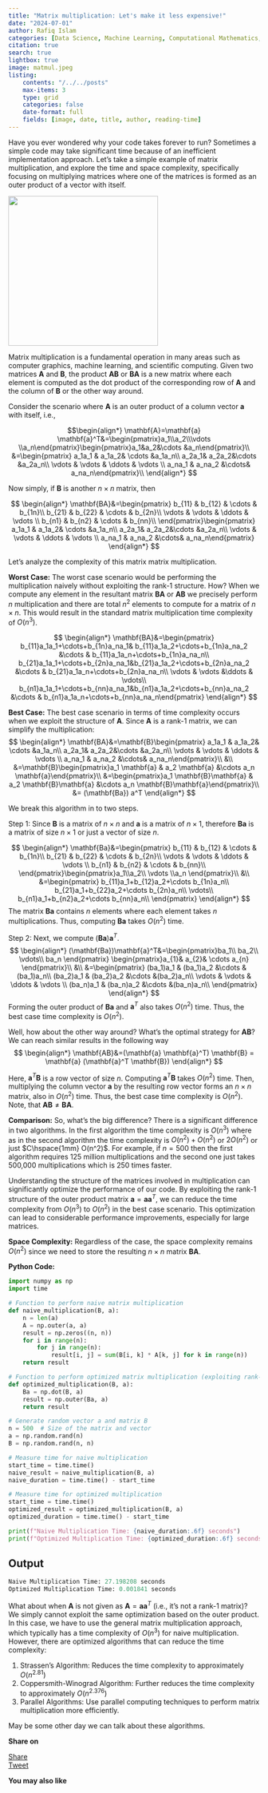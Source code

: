```yaml
---
title: "Matrix multiplication: Let's make it less expensive!"
date: "2024-07-01"
author: Rafiq Islam
categories: [Data Science, Machine Learning, Computational Mathematics, Algorithmic Complexity]
citation: true
search: true
lightbox: true
image: matmul.jpeg
listing: 
    contents: "/../../posts"
    max-items: 3
    type: grid
    categories: false
    date-format: full
    fields: [image, date, title, author, reading-time]
---  
```


<script async src="https://pagead2.googlesyndication.com/pagead/js/adsbygoogle.js?client=ca-pub-6878992848042528"
     crossorigin="anonymous"></script>


Have you ever wondered why your code takes forever to run? Sometimes a simple code may take significant time because of an inefficient implementation approach. Let's take a simple example of matrix multiplication, and explore the time and space complexity, specifically focusing on multiplying matrices where one of the matrices is formed as an outer product of a vector with itself.  

<img src="matmul.jpeg" width=300 height=300>


Matrix multiplication is a fundamental operation in many areas such as computer graphics, machine learning, and scientific computing. Given two matrices $\mathbf{A}$ and $\mathbf{B}$, the product $\mathbf{AB}$ or $\mathbf{BA}$ is a new matrix where each element is computed as the dot product of the corresponding row of $\mathbf{A}$ and the column of $\mathbf{B}$ or the other way around.  

Consider the scenario where  $\mathbf{A}$  is an outer product of a column vector $\mathbf{a}$ with itself, i.e.,

$$\begin{align*}
\mathbf{A}=\mathbf{a} \mathbf{a}^T&=\begin{pmatrix}a_1\\a_2\\\vdots \\a_n\end{pmatrix}\begin{pmatrix}a_1&a_2&\cdots &a_n\end{pmatrix}\\
&=\begin{pmatrix}
a_1a_1 & a_1a_2& \cdots &a_1a_n\\
a_2a_1& a_2a_2&\cdots &a_2a_n\\
\vdots & \vdots & \ddots & \vdots \\
a_na_1 & a_na_2 &\cdots& a_na_n\end{pmatrix}\\
\end{align*}
$$

Now simply, if $\mathbf{B}$  is another $n\times n$ matrix, then  

$$
\begin{align*}
\mathbf{BA}&=\begin{pmatrix}
b_{11} & b_{12} & \cdots & b_{1n}\\
b_{21} & b_{22} & \cdots & b_{2n}\\
\vdots & \vdots & \ddots & \vdots \\
b_{n1} & b_{n2} & \cdots & b_{nn}\\
\end{pmatrix}\begin{pmatrix}
a_1a_1 & a_1a_2& \cdots &a_1a_n\\
a_2a_1& a_2a_2&\cdots &a_2a_n\\
\vdots & \vdots & \ddots & \vdots \\
a_na_1 & a_na_2 &\cdots& a_na_n\end{pmatrix}
\end{align*}
$$  

Let's analyze the complexity of this matrix matrix multiplication.  

**Worst Case:** The worst case scenario would be performing the multiplication naively without exploiting the rank-1 structure. How? When we compute any element in the resultant matrix  $\mathbf{BA}$  or $\mathbf{AB}$ we precisely perform $n$ multiplication and there are total $n^2$ elements to compute for a matrix of $n\times n$. This would result in the standard matrix multiplication time complexity of $O(n^3)$.

$$
\begin{align*}
\mathbf{BA}&=\begin{pmatrix}
b_{11}a_1a_1+\cdots+b_{1n}a_na_1& b_{11}a_1a_2+\cdots+b_{1n}a_na_2 &\cdots &
b_{11}a_1a_n+\cdots+b_{1n}a_na_n\\
b_{21}a_1a_1+\cdots+b_{2n}a_na_1&b_{21}a_1a_2+\cdots+b_{2n}a_na_2 &\cdots &
b_{21}a_1a_n+\cdots+b_{2n}a_na_n\\
\vdots & \vdots &\ddots & \vdots\\ 
b_{n1}a_1a_1+\cdots+b_{nn}a_na_1&b_{n1}a_1a_2+\cdots+b_{nn}a_na_2 &\cdots &
b_{n1}a_1a_n+\cdots+b_{nn}a_na_n\end{pmatrix}
\end{align*}
$$

**Best Case:** The best case scenario in terms of time complexity occurs when we exploit the structure of $\mathbf{A}$. Since $\mathbf{A}$  is a rank-1 matrix, we can simplify the multiplication:
$$
\begin{align*}
\mathbf{BA}&=\mathbf{B}\begin{pmatrix}
a_1a_1 & a_1a_2& \cdots &a_1a_n\\
a_2a_1& a_2a_2&\cdots &a_2a_n\\
\vdots & \vdots & \ddots & \vdots \\
a_na_1 & a_na_2 &\cdots& a_na_n\end{pmatrix}\\
&\\
&=\mathbf{B}\begin{pmatrix}a_1 \mathbf{a} & a_2 \mathbf{a} &\cdots a_n \mathbf{a}\end{pmatrix}\\
&=\begin{pmatrix}a_1 \mathbf{B}\mathbf{a} & a_2 \mathbf{B}\mathbf{a} &\cdots a_n \mathbf{B}\mathbf{a}\end{pmatrix}\\
&= (\mathbf{Ba}) a^T
\end{align*}
$$

We break this algorithm in to two steps.  

Step 1: Since $\mathbf{B}$ is a matrix of $n\times n$ and $\mathbf{a}$ is a matrix of $n\times 1$, therefore  $\mathbf{Ba}$ is a matrix of size $n\times 1$  or just a vector of size $n$. 

$$
\begin{align*}
\mathbf{Ba}&=\begin{pmatrix}
b_{11} & b_{12} & \cdots & b_{1n}\\
b_{21} & b_{22} & \cdots & b_{2n}\\
\vdots & \vdots & \ddots & \vdots \\
b_{n1} & b_{n2} & \cdots & b_{nn}\\
\end{pmatrix}\begin{pmatrix}a_1\\a_2\\ \vdots \\a_n \end{pmatrix}\\
&\\
&=\begin{pmatrix}
    b_{11}a_1+b_{12}a_2+\cdots b_{1n}a_n\\
    b_{21}a_1+b_{22}a_2+\cdots b_{2n}a_n\\
    \vdots\\
    b_{n1}a_1+b_{n2}a_2+\cdots b_{nn}a_n\\
\end{pmatrix}
\end{align*}
$$
The matrix $\mathbf{Ba}$ contains $n$ elements where each element takes $n$ multiplications. Thus, computing $\mathbf{Ba}$ takes $O(n^2)$ time.  

Step 2:</i> Next, we compute $(\mathbf{Ba})\mathbf{a}^T$.  
$$
\begin{align*}
(\mathbf{Ba})\mathbf{a}^T&=\begin{pmatrix}ba_1\\ ba_2\\ \vdots\\ ba_n \end{pmatrix}
\begin{pmatrix}a_{1}& a_{2}& \cdots a_{n} \end{pmatrix}\\
&\\
&=\begin{pmatrix}
(ba_1)a_1 & (ba_1)a_2 &\cdots &(ba_1)a_n\\
(ba_2)a_1 & (ba_2)a_2 &\cdots &(ba_2)a_n\\ 
\vdots & \vdots & \ddots & \vdots \\
(ba_n)a_1 & (ba_n)a_2 &\cdots &(ba_n)a_n\\
\end{pmatrix}
\end{align*}
$$
Forming the outer product of $\mathbf{Ba}$ and $\mathbf{a}^T$ also takes $O(n^2)$ time. Thus, the best case time complexity is $O(n^2)$.  

Well, how about the other way around? What's the optimal strategy for $\mathbf{AB}$? We can reach similar results in the following way
$$
\begin{align*}
\mathbf{AB}&=(\mathbf{a} \mathbf{a}^T) \mathbf{B} = \mathbf{a} (\mathbf{a}^T \mathbf{B})
\end{align*}
$$ 

Here, $\mathbf{a}^T \mathbf{B}$ is a row vector of size $n$. Computing $\mathbf{a}^T \mathbf{B}$ takes $O(n^2)$ time. Then, multiplying the column vector $\mathbf{a}$ by the resulting row vector forms an $n \times n$ matrix, also in $O(n^2)$ time. Thus, the best case time complexity is $O(n^2)$. Note, that $\mathbf{AB}\ne \mathbf{BA}$.

**Comparison:** So, what's the big difference? There is a significant difference in two algorithms. In the first algorithm the time complexity is $O(n^3)$ where as in the second algorithm the time complexity is $O(n^2)+O(n^2)$ or $2O(n^2)$ or just $C\hspace{1mm} O(n^2)$. For example, if $n=500$ then the first algorithm requires 125 million multiplications and the second one just takes 500,000 multiplications which is 250 times faster.  

Understanding the structure of the matrices involved in multiplication can significantly optimize the performance of our code. By exploiting the rank-1 structure of the outer product matrix $\mathbf{a} = \mathbf{a} \mathbf{a}^T$, we can reduce the time complexity from $O(n^3)$ to $O(n^2)$ in the best case scenario. This optimization can lead to considerable performance improvements, especially for large matrices.  

**Space Complexity:** Regardless of the case, the space complexity remains $O(n^2)$ since we need to store the resulting $n \times n$ matrix $\mathbf{BA}$.  

**Python Code:**

```python
import numpy as np
import time

# Function to perform naive matrix multiplication
def naive_multiplication(B, a):
    n = len(a)
    A = np.outer(a, a)
    result = np.zeros((n, n))
    for i in range(n):
        for j in range(n):
            result[i, j] = sum(B[i, k] * A[k, j] for k in range(n))
    return result

# Function to perform optimized matrix multiplication (exploiting rank-1 structure)
def optimized_multiplication(B, a):
    Ba = np.dot(B, a)
    result = np.outer(Ba, a)
    return result

# Generate random vector a and matrix B
n = 500  # Size of the matrix and vector
a = np.random.rand(n)
B = np.random.rand(n, n)

# Measure time for naive multiplication
start_time = time.time()
naive_result = naive_multiplication(B, a)
naive_duration = time.time() - start_time

# Measure time for optimized multiplication
start_time = time.time()
optimized_result = optimized_multiplication(B, a)
optimized_duration = time.time() - start_time

print(f"Naive Multiplication Time: {naive_duration:.6f} seconds")
print(f"Optimized Multiplication Time: {optimized_duration:.6f} seconds")
```  

## Output

```python
Naive Multiplication Time: 27.198208 seconds
Optimized Multiplication Time: 0.001841 seconds
```  

What about when $\mathbf{A}$ is not given as $\mathbf{A}=\mathbf{aa}^T$ (i.e., it's not a rank-1 matrix)? We simply cannot exploit the same optimization based on the outer product. In this case, we have to use the general matrix multiplication approach, which typically has a time complexity of $O(n^3)$ for naive multiplication. However, there are optimized algorithms that can reduce the time complexity: 

1. Strassen's Algorithm: Reduces the time complexity to approximately $O(n^{2.81})$  
2. Coppersmith-Winograd Algorithm: Further reduces the time complexity to approximately $O(n^{2.376})$  
3. Parallel Algorithms: Use parallel computing techniques to perform matrix multiplication more efficiently.  

May be some other day we can talk about these algorithms.  

<div id="fb-root"></div>
<script async defer crossorigin="anonymous" src="https://connect.facebook.net/en_US/sdk.js#xfbml=1&version=v20.0" nonce="6uoW7pC8"></script>

<div id="fb-root"></div>
<script async defer crossorigin="anonymous" src="https://connect.facebook.net/en_US/sdk.js#xfbml=1&version=v20.0" nonce="xi3MqdlY"></script>  

**Share on**  

<div class="share-buttons">
 <div class="fb-share-button" data-href="https://mrislambd.github.io/posts/matmul/" data-layout=""       data-size="large"><a target="_blank" href="https://www.facebook.com/sharer/sharer.php?u=https%3A%2F%2Fmrislambd.github.io%2Fposts%2Fmatmul%2F&amp;src=sdkpreparse" class="fb-xfbml-parse-ignore">Share</a></div>  
 
 <script src="https://platform.linkedin.com/in.js" type="text/javascript">lang: en_US</script>  
 <script type="IN/Share" data-url="https://mrislambd.github.io/posts/matmul/"></script>  
 
 <a href="https://twitter.com/share?ref_src=twsrc%5Etfw" class="twitter-share-button"  data-url="https://mrislambd.github.io/posts/matmul/" data-show-count="false">Tweet</a>
    <script async src="https://platform.twitter.com/widgets.js" charset="utf-8"></script>
</div>


<div class="fb-comments" data-href="https://mrislambd.github.io/posts/matmul/" data-width="650" data-numposts="5"></div>  



**You may also like**




